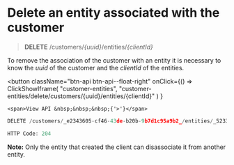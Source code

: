 # Delete an entity associated with the customer

> **DELETE** /customers/_\{uuid}_/entities/_\{clientId}_

To remove the association of the customer with an entity it is necessary to know the _uuid_ of the customer and the _clientId_ of the entities.


<button className="btn-api btn-api--float-right"
	onClick={() =>
		ClickShowIframe(
			"customer-entities",
			"customer-entities/delete/customers/{uuid}/entities/{clientId}"
		)
	}
>
	<span>View API &nbsp;&nbsp;&nbsp;{'>'}</span>
</button>


<Tabs>
<TabItem value="request" label="Request">

```js
DELETE /customers/_e2343605-cf46-43de-b20b-9b7d1c95a9b2_/entities/_523308191_
```

</TabItem>
<TabItem value="response" label="Response">

```js
HTTP Code: 204
```

</TabItem>
</Tabs>

**Note:** Only the entity that created the client can disassociate it from another entity.
